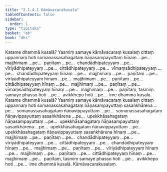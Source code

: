 ```yaml
---
title: "2.1.4.1 Kāmāvacarakusala"
tableOfContents: false
sidebar:
  order: 1
type: "tipitaka"
basket: "ab"
book: "dhs"
---
```



<DynamicBreadcrumb />

<Division number="269" book="dhs">

<Paragraph number="720" book="dhs">
Katame dhammā kusalā? Yasmiṃ samaye kāmāvacaraṃ kusalaṃ cittaṃ uppannaṃ hoti somanassasahagataṃ ñāṇasampayuttaṃ hīnaṃ …pe…  majjhimaṃ …pe…  paṇītaṃ …pe…  chandādhipateyyaṃ …pe…  vīriyādhipateyyaṃ …pe…  cittādhipateyyaṃ …pe…  vīmaṃsādhipateyyaṃ …pe…  chandādhipateyyaṃ hīnaṃ …pe…  majjhimaṃ …pe…  paṇītaṃ …pe…  vīriyādhipateyyaṃ hīnaṃ …pe…  majjhimaṃ …pe…  paṇītaṃ …pe…  cittādhipateyyaṃ hīnaṃ …pe…  majjhimaṃ …pe…  paṇītaṃ …pe…  vīmaṃsādhipateyyaṃ hīnaṃ …pe…  majjhimaṃ …pe…  paṇītaṃ, tasmiṃ samaye phasso hoti …pe…  avikkhepo hoti …pe…  ime dhammā kusalā.
</Paragraph>

</Division>
<Division number="270" book="dhs">

<Paragraph number="721" book="dhs">
Katame dhammā kusalā? Yasmiṃ samaye kāmāvacaraṃ kusalaṃ cittaṃ uppannaṃ hoti somanassasahagataṃ ñāṇasampayuttaṃ sasaṅkhārena …pe…  somanassasahagataṃ ñāṇavippayuttaṃ …pe…  somanassasahagataṃ ñāṇavippayuttaṃ sasaṅkhārena …pe…  upekkhāsahagataṃ ñāṇasampayuttaṃ …pe…  upekkhāsahagataṃ ñāṇasampayuttaṃ sasaṅkhārena …pe…  upekkhāsahagataṃ ñāṇavippayuttaṃ …pe…  upekkhāsahagataṃ ñāṇavippayuttaṃ sasaṅkhārena hīnaṃ …pe…  majjhimaṃ …pe…  paṇītaṃ …pe…  chandādhipateyyaṃ …pe…  vīriyādhipateyyaṃ …pe…  cittādhipateyyaṃ …pe…  chandādhipateyyaṃ hīnaṃ …pe…  majjhimaṃ …pe…  paṇītaṃ …pe…  vīriyādhipateyyaṃ hīnaṃ …pe…  majjhimaṃ …pe…  paṇītaṃ …pe…  cittādhipateyyaṃ hīnaṃ …pe…  majjhimaṃ …pe…  paṇītaṃ, tasmiṃ samaye phasso hoti …pe…  avikkhepo hoti …pe…  ime dhammā kusalā.

</Paragraph>
</Division>

<Paragraph number="722" type="center" book="dhs">
Kāmāvacarakusalaṃ.
</Paragraph>